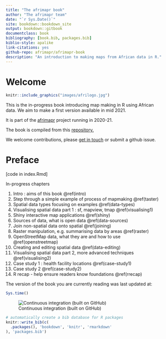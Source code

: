 ```yaml
--- 
title: "The afrimapr book"
author: "The afrimapr team"
date: "`r Sys.Date()`"
site: bookdown::bookdown_site
output: bookdown::gitbook
documentclass: book
bibliography: [book.bib, packages.bib]
biblio-style: apalike
link-citations: yes
github-repo: afrimapr/afrimapr-book
description: "An introduction to making maps from African data in R."
---
```


# Welcome {-}

```r
knitr::include_graphics("images/afrilogo.jpg")
```

This is the in-progress book introducing map making in R using African data. We aim to make a first version available in mid 2021.

It is part of the [afrimapr](https://afrimapr.github.io/afrimapr.website/) project running in 2020-21.

The book is compiled from this [repository.](https://github.com/afrimapr/afrimapr-book)

We welcome contributions, please [get in touch](https://afrimapr.github.io/afrimapr.website/get-involved/) or submit a github issue.


# Preface {-}

[code in index.Rmd]

In-progress chapters

1. Intro : aims of this book \@ref(intro)
1. Step through a simple example of process of mapmaking \@ref(taster)
1. Spatial data types focusing on examples \@ref(data-types)
1. Visualising spatial data part 1 : sf, mapview, tmap \@ref(visualising1)
1. Shiny interactive map applications \@ref(shiny)
1. Sources of data, what is open data \@ref(data-sources) 
1. Join non-spatial data onto spatial \@ref(joining)
1. Raster manipulation, e.g. summarising data by areas \@ref(raster)
1. OpenStreetMap data, what they are and how to use \@ref(openstreetmap)
1. Creating and editing spatial data \@ref(data-editing)
1. Visualising spatial data part 2, more advanced techniques \@ref(visualising2)
1. Case study 1 : health facility locations \@ref(case-study1)
1. Case study 2 \@ref(case-study2)
1. R recap - help ensure readers know foundations \@ref(rrecap)


The version of the book you are currently reading was last updated at:

```r
Sys.time()
```

![Continuous integration (built on GitHub)](https://github.com/afrimapr/book/workflows/tic/badge.svg)

```r
# automatically create a bib database for R packages
knitr::write_bib(c(
  .packages(), 'bookdown', 'knitr', 'rmarkdown'
), 'packages.bib')
```
